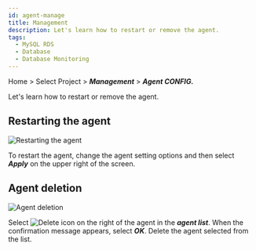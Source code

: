 ```yaml
---
id: agent-manage
title: Management
description: Let's learn how to restart or remove the agent.
tags:
  - MySQL RDS
  - Database
  - Database Monitoring
---
```


Home > Select Project > **_Management_** > **_Agent CONFIG._**

Let's learn how to restart or remove the agent.

## Restarting the agent

![Restarting the agent](/img/mysql-rds-agent-settings-restart.png)

To restart the agent, change the agent setting options and then select **_Apply_** on the upper right of the screen.

## Agent deletion

![Agent deletion](/img/mysql-rds-agent-remove.png)

Select ![Delete icon](/img/ico-trash.svg) on the right of the agent in the **_agent list_**. When the confirmation message appears, select **_OK_**. Delete the agent selected from the list.
